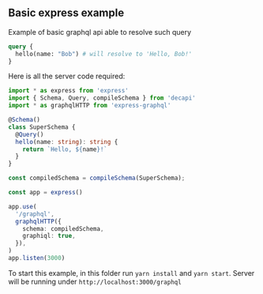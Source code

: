 ## Basic express example

Example of basic graphql api able to resolve such query

```graphql
query {
  hello(name: "Bob") # will resolve to 'Hello, Bob!'
}
```

Here is all the server code required:

```ts
import * as express from 'express'
import { Schema, Query, compileSchema } from 'decapi'
import * as graphqlHTTP from 'express-graphql'

@Schema()
class SuperSchema {
  @Query()
  hello(name: string): string {
    return `Hello, ${name}!`
  }
}

const compiledSchema = compileSchema(SuperSchema);

const app = express()

app.use(
  '/graphql',
  graphqlHTTP({
    schema: compiledSchema,
    graphiql: true,
  }),
)
app.listen(3000)
```

To start this example, in this folder run `yarn install` and `yarn start`. Server will be running under `http://localhost:3000/graphql`
